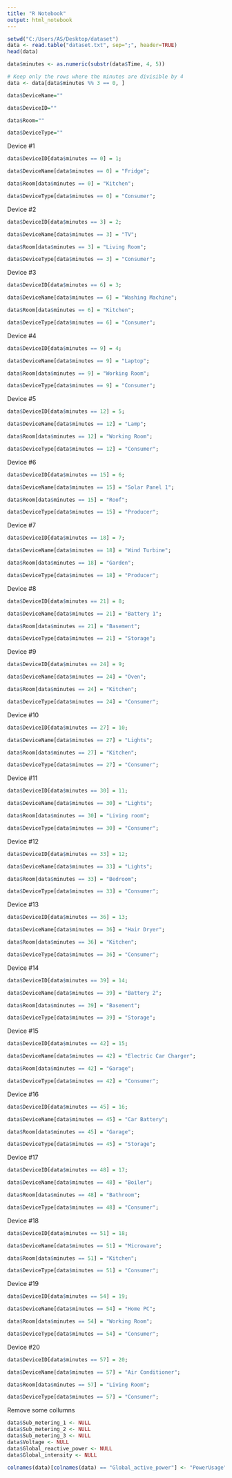 ```yaml
---
title: "R Notebook"
output: html_notebook
---
```




```r
setwd("C:/Users/AS/Desktop/dataset")
data <- read.table("dataset.txt", sep=";", header=TRUE)
head(data)
```

```r
data$minutes <- as.numeric(substr(data$Time, 4, 5))

# Keep only the rows where the minutes are divisible by 4
data <- data[data$minutes %% 3 == 0, ]
```


```r
data$DeviceName=""
```


```r
data$DeviceID="" 
```


```r
data$Room=""
```


```r
data$DeviceType=""
```

Device #1
```r

data$DeviceID[data$minutes == 0] = 1;

data$DeviceName[data$minutes == 0] = "Fridge";

data$Room[data$minutes == 0] = "Kitchen";

data$DeviceType[data$minutes == 0] = "Consumer";
```

Device #2
```r

data$DeviceID[data$minutes == 3] = 2;

data$DeviceName[data$minutes == 3] = "TV";

data$Room[data$minutes == 3] = "Living Room";

data$DeviceType[data$minutes == 3] = "Consumer";
```

Device #3
```r

data$DeviceID[data$minutes == 6] = 3;

data$DeviceName[data$minutes == 6] = "Washing Machine";

data$Room[data$minutes == 6] = "Kitchen";

data$DeviceType[data$minutes == 6] = "Consumer";
```

Device #4
```r

data$DeviceID[data$minutes == 9] = 4;

data$DeviceName[data$minutes == 9] = "Laptop";

data$Room[data$minutes == 9] = "Working Room";

data$DeviceType[data$minutes == 9] = "Consumer";
```

Device #5
```r

data$DeviceID[data$minutes == 12] = 5;

data$DeviceName[data$minutes == 12] = "Lamp";

data$Room[data$minutes == 12] = "Working Room";

data$DeviceType[data$minutes == 12] = "Consumer";
```


Device #6
```r

data$DeviceID[data$minutes == 15] = 6;

data$DeviceName[data$minutes == 15] = "Solar Panel 1";

data$Room[data$minutes == 15] = "Roof";

data$DeviceType[data$minutes == 15] = "Producer";
```

Device #7
```r

data$DeviceID[data$minutes == 18] = 7;

data$DeviceName[data$minutes == 18] = "Wind Turbine";

data$Room[data$minutes == 18] = "Garden";

data$DeviceType[data$minutes == 18] = "Producer";
```

Device #8
```r

data$DeviceID[data$minutes == 21] = 8;

data$DeviceName[data$minutes == 21] = "Battery 1";

data$Room[data$minutes == 21] = "Basement";

data$DeviceType[data$minutes == 21] = "Storage";
```

Device #9
```r

data$DeviceID[data$minutes == 24] = 9;

data$DeviceName[data$minutes == 24] = "Oven";

data$Room[data$minutes == 24] = "Kitchen";

data$DeviceType[data$minutes == 24] = "Consumer";
```

Device #10
```r

data$DeviceID[data$minutes == 27] = 10;

data$DeviceName[data$minutes == 27] = "Lights";

data$Room[data$minutes == 27] = "Kitchen";

data$DeviceType[data$minutes == 27] = "Consumer";
```

Device #11
```r

data$DeviceID[data$minutes == 30] = 11;

data$DeviceName[data$minutes == 30] = "Lights";

data$Room[data$minutes == 30] = "Living room";

data$DeviceType[data$minutes == 30] = "Consumer";
```

Device #12
```r

data$DeviceID[data$minutes == 33] = 12;

data$DeviceName[data$minutes == 33] = "Lights";

data$Room[data$minutes == 33] = "Bedroom";

data$DeviceType[data$minutes == 33] = "Consumer";
```

Device #13
```r

data$DeviceID[data$minutes == 36] = 13;

data$DeviceName[data$minutes == 36] = "Hair Dryer";

data$Room[data$minutes == 36] = "Kitchen";

data$DeviceType[data$minutes == 36] = "Consumer";
```

Device #14
```r

data$DeviceID[data$minutes == 39] = 14;

data$DeviceName[data$minutes == 39] = "Battery 2";

data$Room[data$minutes == 39] = "Basement";

data$DeviceType[data$minutes == 39] = "Storage";
```

Device #15
```r

data$DeviceID[data$minutes == 42] = 15;

data$DeviceName[data$minutes == 42] = "Electric Car Charger";

data$Room[data$minutes == 42] = "Garage";

data$DeviceType[data$minutes == 42] = "Consumer";
```

Device #16
```r

data$DeviceID[data$minutes == 45] = 16;

data$DeviceName[data$minutes == 45] = "Car Battery";

data$Room[data$minutes == 45] = "Garage";

data$DeviceType[data$minutes == 45] = "Storage";
```

Device #17
```r

data$DeviceID[data$minutes == 48] = 17;

data$DeviceName[data$minutes == 48] = "Boiler";

data$Room[data$minutes == 48] = "Bathroom";

data$DeviceType[data$minutes == 48] = "Consumer";
```

Device #18
```r

data$DeviceID[data$minutes == 51] = 18;

data$DeviceName[data$minutes == 51] = "Microwave";

data$Room[data$minutes == 51] = "Kitchen";

data$DeviceType[data$minutes == 51] = "Consumer";
```

Device #19
```r

data$DeviceID[data$minutes == 54] = 19;

data$DeviceName[data$minutes == 54] = "Home PC";

data$Room[data$minutes == 54] = "Working Room";

data$DeviceType[data$minutes == 54] = "Consumer";
```

Device #20
```r

data$DeviceID[data$minutes == 57] = 20;

data$DeviceName[data$minutes == 57] = "Air Conditioner";

data$Room[data$minutes == 57] = "Living Room";

data$DeviceType[data$minutes == 57] = "Consumer";
```

Remove some collumns
```r
data$Sub_metering_1 <- NULL
data$Sub_metering_2 <- NULL
data$Sub_metering_3 <- NULL
data$Voltage <- NULL
data$Global_reactive_power <- NULL
data$Global_intensity <- NULL
```

```r
colnames(data)[colnames(data) == "Global_active_power"] <- "PowerUsage"
```

